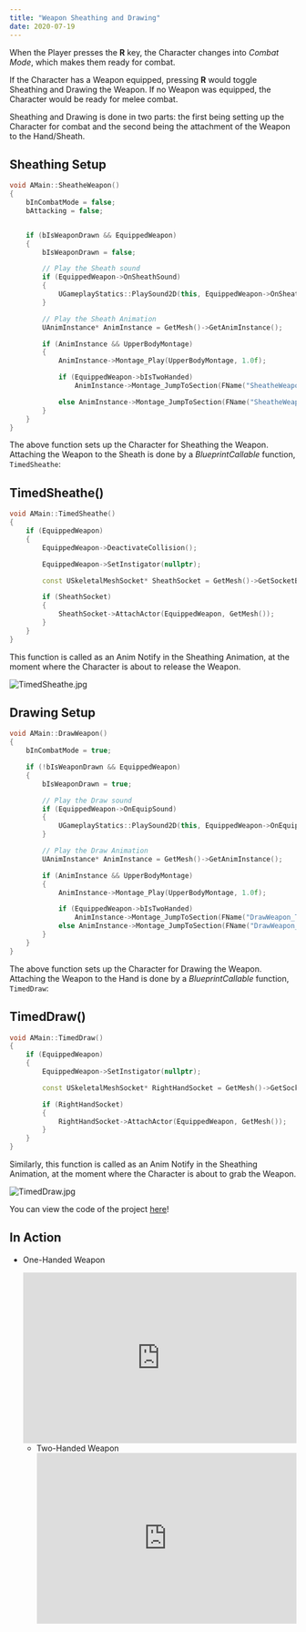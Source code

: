 ```yaml
---
title: "Weapon Sheathing and Drawing"
date: 2020-07-19
---
```


When the Player presses the **R** key, the Character changes into _Combat Mode_, which makes them ready for combat.

If the Character has a Weapon equipped, pressing **R** would toggle Sheathing and Drawing the Weapon.
If no Weapon was equipped, the Character would be ready for melee combat.

Sheathing and Drawing is done in two parts: the first being setting up the Character for combat and the second
being the attachment of the Weapon to the Hand/Sheath.

## Sheathing Setup

```cpp
void AMain::SheatheWeapon()
{
	bInCombatMode = false;
	bAttacking = false;


	if (bIsWeaponDrawn && EquippedWeapon)
	{
		bIsWeaponDrawn = false;

		// Play the Sheath sound
		if (EquippedWeapon->OnSheathSound)
		{
			UGameplayStatics::PlaySound2D(this, EquippedWeapon->OnSheathSound);
		}

		// Play the Sheath Animation
		UAnimInstance* AnimInstance = GetMesh()->GetAnimInstance();

		if (AnimInstance && UpperBodyMontage)
		{
			AnimInstance->Montage_Play(UpperBodyMontage, 1.0f);

			if (EquippedWeapon->bIsTwoHanded)
				AnimInstance->Montage_JumpToSection(FName("SheatheWeapon_TwoHanded"), UpperBodyMontage);

			else AnimInstance->Montage_JumpToSection(FName("SheatheWeapon_OneHanded"), UpperBodyMontage);
		}
	}
}
```

The above function sets up the Character for Sheathing the Weapon. Attaching the Weapon to the Sheath is done
by a _BlueprintCallable_ function, `TimedSheathe`:

## TimedSheathe()

```cpp
void AMain::TimedSheathe()
{
	if (EquippedWeapon)
	{
		EquippedWeapon->DeactivateCollision();

		EquippedWeapon->SetInstigator(nullptr);

		const USkeletalMeshSocket* SheathSocket = GetMesh()->GetSocketByName(EquippedWeapon->SheathSocketName);

		if (SheathSocket)
		{
			SheathSocket->AttachActor(EquippedWeapon, GetMesh());
		}
	}
}
```

This function is called as an Anim Notify in the Sheathing Animation, at the moment where the Character is about to release the Weapon.

![TimedSheathe.jpg](TimedSheathe.jpg)

## Drawing Setup

```cpp
void AMain::DrawWeapon()
{
	bInCombatMode = true;

	if (!bIsWeaponDrawn && EquippedWeapon)
	{
		bIsWeaponDrawn = true;

		// Play the Draw sound
		if (EquippedWeapon->OnEquipSound)
		{
			UGameplayStatics::PlaySound2D(this, EquippedWeapon->OnEquipSound);
		}

		// Play the Draw Animation
		UAnimInstance* AnimInstance = GetMesh()->GetAnimInstance();

		if (AnimInstance && UpperBodyMontage)
		{
			AnimInstance->Montage_Play(UpperBodyMontage, 1.0f);

			if (EquippedWeapon->bIsTwoHanded)
				AnimInstance->Montage_JumpToSection(FName("DrawWeapon_TwoHanded"), UpperBodyMontage);
			else AnimInstance->Montage_JumpToSection(FName("DrawWeapon_OneHanded"), UpperBodyMontage);
		}
	}
}
```

The above function sets up the Character for Drawing the Weapon. Attaching the Weapon to the Hand is done
by a _BlueprintCallable_ function, `TimedDraw`:

## TimedDraw()

```cpp
void AMain::TimedDraw()
{
	if (EquippedWeapon)
	{
		EquippedWeapon->SetInstigator(nullptr);

		const USkeletalMeshSocket* RightHandSocket = GetMesh()->GetSocketByName(EquippedWeapon->HandSocketName);

		if (RightHandSocket)
		{
			RightHandSocket->AttachActor(EquippedWeapon, GetMesh());
		}
	}
}
```

Similarly, this function is called as an Anim Notify in the Sheathing Animation, at the moment where the Character is about to grab the Weapon.

![TimedDraw.jpg](TimedDraw.jpg)

You can view the code of the project [here](https://github.com/1Gokul/MedievalCombatProject)!

## In Action

- One-Handed Weapon

  <iframe
    src="https://www.youtube.com/embed/U46rnurwsqs"
    width="100%"
    height="300px"
    frameborder="0"
allowfullscreen
  ></iframe>

- Two-Handed Weapon
  <iframe
    src="https://www.youtube.com/embed/Yf2b-jehppk"
    width="100%"
    height="300px"
    frameborder="0"
allowfullscreen
  ></iframe>
